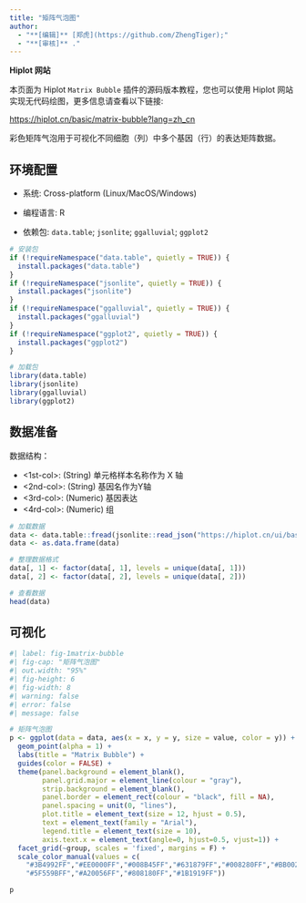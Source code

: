 ```yaml
---
title: "矩阵气泡图"
author:
  - "**[编辑]** [郑虎](https://github.com/ZhengTiger);"
  - "**[审核]** ."
---
```


::: callout-note
**Hiplot 网站**

本页面为 Hiplot `Matrix Bubble` 插件的源码版本教程，您也可以使用 Hiplot 网站实现无代码绘图，更多信息请查看以下链接:

<https://hiplot.cn/basic/matrix-bubble?lang=zh_cn>
:::

彩色矩阵气泡用于可视化不同细胞（列）中多个基因（行）的表达矩阵数据。

## 环境配置

-   系统: Cross-platform (Linux/MacOS/Windows)

-   编程语言: R

-   依赖包: `data.table`; `jsonlite`; `ggalluvial`; `ggplot2`

```r
# 安装包
if (!requireNamespace("data.table", quietly = TRUE)) {
  install.packages("data.table")
}
if (!requireNamespace("jsonlite", quietly = TRUE)) {
  install.packages("jsonlite")
}
if (!requireNamespace("ggalluvial", quietly = TRUE)) {
  install.packages("ggalluvial")
}
if (!requireNamespace("ggplot2", quietly = TRUE)) {
  install.packages("ggplot2")
}

# 加载包
library(data.table)
library(jsonlite)
library(ggalluvial)
library(ggplot2)
```

## 数据准备

数据结构：

- <1st-col>: (String) 单元格样本名称作为 X 轴
- <2nd-col>: (String) 基因名作为Y轴
- <3rd-col>: (Numeric) 基因表达
- <4rd-col>: (Numeric) 组

```r
# 加载数据
data <- data.table::fread(jsonlite::read_json("https://hiplot.cn/ui/basic/matrix-bubble/data.json")$exampleData$textarea[[1]])
data <- as.data.frame(data)

# 整理数据格式
data[, 1] <- factor(data[, 1], levels = unique(data[, 1]))
data[, 2] <- factor(data[, 2], levels = unique(data[, 2]))

# 查看数据
head(data)
```

## 可视化

```r
#| label: fig-1matrix-bubble
#| fig-cap: "矩阵气泡图"
#| out.width: "95%"
#| fig-height: 6
#| fig-width: 8
#| warning: false
#| error: false
#| message: false

# 矩阵气泡图
p <- ggplot(data = data, aes(x = x, y = y, size = value, color = y)) +
  geom_point(alpha = 1) +
  labs(title = "Matrix Bubble") +
  guides(color = FALSE) +
  theme(panel.background = element_blank(),
        panel.grid.major = element_line(colour = "gray"),
        strip.background = element_blank(),
        panel.border = element_rect(colour = "black", fill = NA),
        panel.spacing = unit(0, "lines"),
        plot.title = element_text(size = 12, hjust = 0.5),
        text = element_text(family = "Arial"),
        legend.title = element_text(size = 10),
        axis.text.x = element_text(angle=0, hjust=0.5, vjust=1)) +
  facet_grid(~group, scales = 'fixed', margins = F) +
  scale_color_manual(values = c(
    "#3B4992FF","#EE0000FF","#008B45FF","#631879FF","#008280FF","#BB0021FF",
    "#5F559BFF","#A20056FF","#808180FF","#1B1919FF"))

p
```


